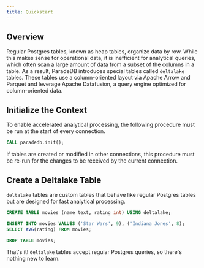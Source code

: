 ```yaml
---
title: Quickstart
---
```


## Overview

Regular Postgres tables, known as heap tables, organize data by row. While this makes sense for operational data,
it is inefficient for analytical queries, which often scan a large amount of data from a subset of the columns
in a table. As a result, ParadeDB introduces special tables called `deltalake` tables. These tables use a
column-oriented layout via Apache Arrow and Parquet and leverage Apache Datafusion, a query engine optimized for column-oriented data.

## Initialize the Context

To enable accelerated analytical processing, the following procedure must be run at the start of every
connection.

```sql
CALL paradedb.init();
```

If tables are created or modified in other connections, this procedure must be re-run for the changes to be
received by the current connection.

## Create a Deltalake Table

`deltalake` tables are custom tables that behave like regular Postgres tables but are designed for
fast analytical processing.

```sql
CREATE TABLE movies (name text, rating int) USING deltalake;

INSERT INTO movies VALUES ('Star Wars', 9), ('Indiana Jones', 8);
SELECT AVG(rating) FROM movies;

DROP TABLE movies;
```

That's it! `deltalake` tables accept regular Postgres queries, so there's nothing new to learn.
